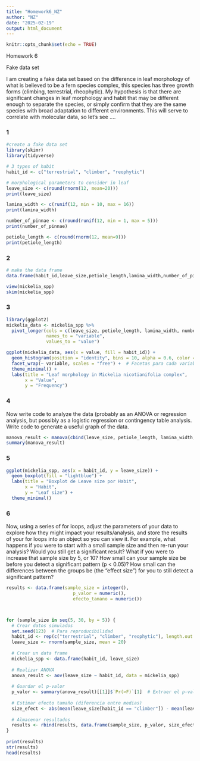 ```yaml
---
title: "Homework6_NZ"
author: "NZ"
date: "2025-02-19"
output: html_document
---
```


```r
knitr::opts_chunk$set(echo = TRUE)
```
Homework 6

Fake data set 

I am creating a fake data set based on the difference in leaf morphology of what is believed to be a fern species complex, this species has three growth forms (climbing, terrestrial, rheophytic). My hypothesis is that there are significant changes in leaf morphology and habit that may be different enough to separate the species, or simply confirm that they are the same species with broad adaptation to different environments.
This will serve to correlate with molecular data, so let's see ....

### 1
```r
#create a fake data set
library(skimr)
library(tidyverse)

# 3 types of habit
habit_id <- c("terrestrial", "climber", "reophytic")

# morphological parameters to consider in leaf 
leave_size <- c(round(rnorm(12, mean=20)))
print(leave_size)

lamina_width <- c(runif(12, min = 10, max = 16))
print(lamina_width)

number_of_pinnae <- c(round(runif(12, min = 1, max = 5)))
print(number_of_pinnae)

petiole_length <- c(round(rnorm(12, mean=9)))
print(petiole_length)

```

### 2

```r
# make the data frame
data.frame(habit_id,leave_size,petiole_length,lamina_width,number_of_pinnae) -> mickelia_spp

view(mickelia_spp)
skim(mickelia_spp)
```

### 3 

```r
library(ggplot2)
mickelia_data <- mickelia_spp %>%
  pivot_longer(cols = c(leave_size, petiole_length, lamina_width, number_of_pinnae),
               names_to = "variable",
               values_to = "value")
```

```r

ggplot(mickelia_data, aes(x = value, fill = habit_id)) + 
  geom_histogram(position = "identity", bins = 10, alpha = 0.6, color = "black") +  # Histogramas
  facet_wrap(~ variable, scales = "free") +  # Facetas para cada variable
  theme_minimal() +
  labs(title = "Leaf morphology in Mickelia nicotianifolia complex",
       x = "Value",
       y = "Frequency")
```

### 4 
Now write code to analyze the data (probably as an ANOVA or regression analysis, but possibly as a logistic regression or contingency table analysis. Write code to generate a useful graph of the data.

```r

manova_result <- manova(cbind(leave_size, petiole_length, lamina_width, number_of_pinnae) ~ habit_id, data = mickelia_spp)
summary(manova_result)

```

### 5
```r
ggplot(mickelia_spp, aes(x = habit_id, y = leave_size)) +
  geom_boxplot(fill = "lightblue") +
  labs(title = "Boxplot de Leave size por Habit",
       x = "Habit",
       y = "Leaf size") +
  theme_minimal()
```

### 6
Now, using a series of for loops, adjust the parameters of your data to explore how they might impact your results/analysis, and store the results of your for loops into an object so you can view it. For example, what happens if you were to start with a small sample size and then re-run your analysis? Would you still get a significant result? What if you were to increase that sample size by 5, or 10? How small can your sample size be before you detect a significant pattern (p < 0.05)? How small can the differences between the groups be (the “effect size”) for you to still detect a significant pattern?

```r
results <- data.frame(sample_size = integer(),
                         p_valor = numeric(),
                         efecto_tamano = numeric())



for (sample_size in seq(5, 30, by = 5)) {
  # Crear datos simulados
  set.seed(123)  # Para reproducibilidad
  habit_id <- rep(c("terrestrial", "climber", "reophytic"), length.out = sample_size)
  leave_size <- rnorm(sample_size, mean = 20)
  
  # Crear un data frame
  mickelia_spp <- data.frame(habit_id, leave_size)
  
  # Realizar ANOVA
  anova_result <- aov(leave_size ~ habit_id, data = mickelia_spp)
  
  # Guardar el p-valor
  p_valor <- summary(anova_result)[[1]]$`Pr(>F)`[1]  # Extraer el p-valor
  
  # Estimar efecto tamaño (diferencia entre medias)
  size_efect <- abs(mean(leave_size[habit_id == "climber"]) - mean(leave_size[habit_id == "terrestrial"]))
  
  # Almacenar resultados
  results <- rbind(results, data.frame(sample_size, p_valor, size_efect))
}
 
print(results)
str(results)
head(results)
```

```r

```

